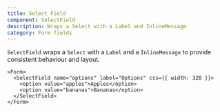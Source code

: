 ```yaml
---
title: Select Field
component: SelectField
description: Wraps a Select with a Label and InlineMessage
category: Form fields
---
```


`SelectField` wraps a `Select` with a `Label` and a `InlineMessage` to provide consistent behaviour and layout.

```tsx preview
<Form>
  <SelectField name="options" label="Options" css={{ width: 320 }}>
    <option value="apples">Apples</option>
    <option value="bananas">Bananas</option>
  </SelectField>
</Form>
```
